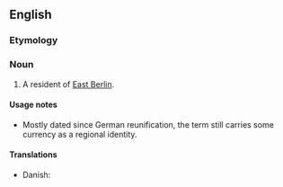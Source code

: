 ==English==

===Etymology===
{{suffix|en|East Berlin|er}}

===Noun===
{{en-noun|head=[[east|East]] [[Berliner]]}}

# {{lb|en|dated|historical}} A resident of [[East Berlin]].

====Usage notes====
* Mostly dated since German reunification, the term still carries some currency as a regional identity.

====Translations====
{{trans-top|resident of East Berlin}}
* Danish: {{t|da|østberliner|c}}
{{trans-mid}}
{{trans-bottom}}